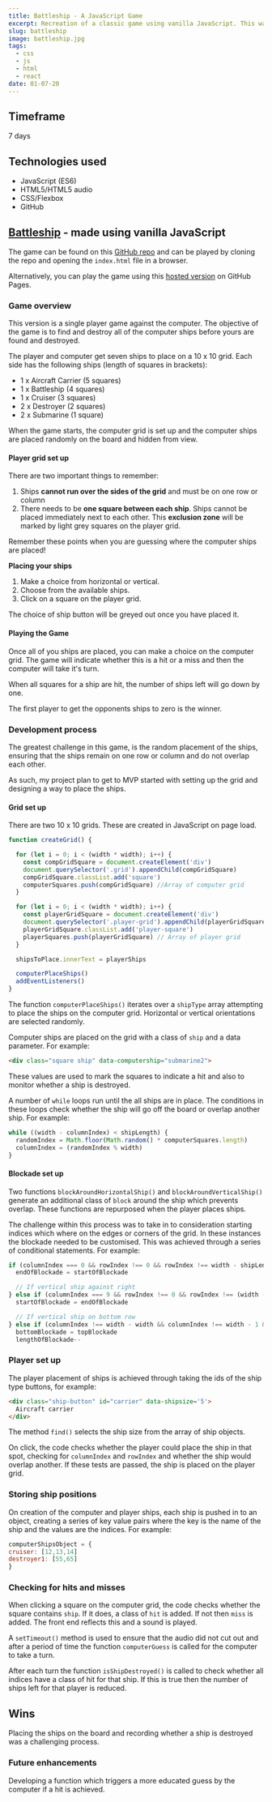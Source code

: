 ```yaml
---
title: Battleship - A JavaScript Game
excerpt: Recreation of a classic game using vanilla JavaScript. This was my first solo coding project during my course at General Assembly.
slug: battleship
image: battleship.jpg
tags:
  - css
  - js
  - html
  - react
date: 01-07-20
---
```


[battleship]: https://richyarwood.github.io/Battleship-Game-General-Assembly/
[githubrepo]: https://github.com/richyarwood/GA-SEI-project-01

## Timeframe
7 days

## Technologies used
* JavaScript (ES6)
* HTML5/HTML5 audio
* CSS/Flexbox
* GitHub

## [Battleship][battleship] - made using vanilla JavaScript

The game can be found on this [GitHub repo][githubrepo] and can be played by cloning the repo and opening the `index.html` file in a browser.

Alternatively, you can play the game using this [hosted version][battleship] on GitHub Pages.

### Game overview
This version is a single player game against the computer. The objective of the game is to find and destroy all of the computer ships before yours are found and destroyed.

The player and computer get seven ships to place on a 10 x 10 grid. Each side has the following ships (length of squares in brackets):

- 1 x Aircraft Carrier (5 squares)
- 1 x Battleship (4 squares)
- 1 x Cruiser (3 squares)
- 2 x Destroyer (2 squares)
- 2 x Submarine (1 square)

When the game starts, the computer grid is set up and the computer ships are placed randomly on the board and hidden from view.

#### Player grid set up
There are two important things to remember:
1. Ships **cannot run over the sides of the grid** and must be on one row or column
2. There needs to be **one square between each ship**. Ships cannot be placed immediately next to each other. This **exclusion zone** will be marked by light grey squares on the player grid.

Remember these points when you are guessing where the computer ships are placed!

**Placing your ships**
1. Make a choice from horizontal or vertical.
2. Choose from the available ships.
3. Click on a square on the player grid.

The choice of ship button will be greyed out once you have placed it.

#### Playing the Game
Once all of you ships are placed, you can make a choice on the computer grid. The game will indicate whether this is a hit or a miss and then the computer will take it\'s turn.

When all squares for a ship are hit, the number of ships left will go down by one.

The first player to get the opponents ships to zero is the winner.

### Development process
The greatest challenge in this game, is the random placement of the ships, ensuring that the ships remain on one row or column and do not overlap each other.

As such, my project plan to get to MVP started with setting up the grid and designing a way to place the ships.

#### Grid set up
There are two 10 x 10 grids. These are created in JavaScript on page load.

 ```js
 function createGrid() {

   for (let i = 0; i < (width * width); i++) {
     const compGridSquare = document.createElement('div')
     document.querySelector('.grid').appendChild(compGridSquare)
     compGridSquare.classList.add('square')
     computerSquares.push(compGridSquare) //Array of computer grid
   }

   for (let i = 0; i < (width * width); i++) {
     const playerGridSquare = document.createElement('div')
     document.querySelector('.player-grid').appendChild(playerGridSquare)
     playerGridSquare.classList.add('player-square')
     playerSquares.push(playerGridSquare) // Array of player grid
   }

   shipsToPlace.innerText = playerShips

   computerPlaceShips()
   addEventListeners()
 }
 ```
The function `computerPlaceShips()` iterates over a ```shipType``` array attempting to place the ships on the computer grid. Horizontal or vertical orientations are selected randomly.

Computer ships are placed on the grid with a class of ```ship``` and a data parameter. For example:

```html
<div class="square ship" data-computership="submarine2">
```

These values are used to mark the squares to indicate a hit and also to monitor whether a ship is destroyed.

A number of ```while``` loops run until the all ships are in place. The conditions in these loops check whether the ship will go off the board or overlap another ship. For example:

```js
while ((width - columnIndex) < shipLength) {
  randomIndex = Math.floor(Math.random() * computerSquares.length)
  columnIndex = (randomIndex % width)
}
```

#### Blockade set up

Two functions ```blockAroundHorizontalShip()``` and ```blockAroundVerticalShip()``` generate an additional class of ```block``` around the ship which prevents overlap. These functions are repurposed when the player places ships.

The challenge within this process was to take in to consideration starting indices which where on the edges or corners of the grid. In these instances the blockade needed to be customised. This was achieved through a series of conditional statements. For example:

```js
if (columnIndex === 0 && rowIndex !== 0 && rowIndex !== width - shipLength) {
  endOfBlockade = startOfBlockade

  // If vertical ship against right
} else if (columnIndex === 9 && rowIndex !== 0 && rowIndex !== (width - shipLength)) {
  startOfBlockade = endOfBlockade

  // If vertical ship on bottom row
} else if (columnIndex !== width - width && columnIndex !== width - 1 && rowIndex === (width - shipLength)) {
  bottomBlockade = topBlockade
  lengthOfBlockade--
  ```

### Player set up
The player placement of ships is achieved through taking the ids of the ship type buttons, for example:
```html
<div class="ship-button" id="carrier" data-shipsize='5'>
  Aircraft carrier
</div>
```
The method ```find()``` selects the ship size from the array of ship objects.

On click, the code checks whether the player could place the ship in that spot, checking for ```columnIndex``` and ```rowIndex``` and whether the ship would overlap another. If these tests are passed, the ship is placed on the player grid.

### Storing ship positions
On creation of the computer and player ships, each ship is pushed in to an object, creating a series of key value pairs where the key is the name of the ship and the values are the indices. For example:

```js
computerShipsObject = {
cruiser: [12,13,14]
destroyer1: [55,65]
}
```

### Checking for hits and misses
When clicking a square on the computer grid, the code checks whether the square contains ```ship```. If it does, a class of ```hit``` is added. If not then ```miss``` is added. The front end reflects this and a sound is played.

A ```setTimeout()``` method is used to ensure that the audio did not cut out and after a period of time the function ```computerGuess``` is called for the computer to take a turn.

After each turn the function ```isShipDestroyed()``` is called to check whether all indices have a class of hit for that ship. If this is true then the number of ships left for that player is reduced.

## Wins
Placing the ships on the board and recording whether a ship is destroyed was a challenging process.

### Future enhancements
Developing a function which triggers a more educated guess by the computer if a hit is achieved.
